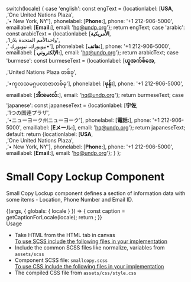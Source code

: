
  switch(locale) {
    case 'english': const engText = {locationlabel: [<strong>USA</strong>,<br/>,'One United Nations Plaza',<br/>,'• New York, NY'], phonelabel: [<strong>Phone:</strong>], phone: '+1 212-906-5000', emaillabel: [<strong>Email:</strong>], email: 'hq@undp.org'}; return engText;
    case 'arabic': const arabicText = {locationlabel: [<strong>الأمريكية</strong>,<br/>,'واحدالأمم المتحدة بلازا',<br/>,' نيويورك، نيويورك•'], phonelabel: [<strong>هاتف:</strong>], phone: '+1 212-906-5000', emaillabel: [<strong> الإلكتروني:</strong>], email: 'hq@undp.org'}; return arabicText;
    case 'burmese': const burmeseText = {locationlabel: [<strong>ယူအက်စ်အေ</strong>,<br/>,'United Nations Plaza တစ်ခု',<br/>,'•ကုလသမဂ္ဂပလာဇာတစ်ခု'], phonelabel: [<strong>ဖုန်း</strong>], phone: '+1 212-906-5000', emaillabel: [<strong>အီးမေးလ်:</strong>], email: 'hq@undp.org'}; return burmeseText;
    case 'japanese': const japaneseText = {locationlabel: [<strong>宇佐</strong>,<br/>,'1つの国連プラザ',<br/>,'•ニューヨーク州ニューヨーク'], phonelabel: [<strong>電話:</strong>], phone: '+1 212-906-5000', emaillabel: [<strong>Eメール:</strong>], email: 'hq@undp.org'}; return japaneseText;
    default:
      return {locationlabel: [<strong>USA</strong>,<br/>,'One United Nations Plaza',<br/>,'• New York, NY'], phonelabel: [<strong>Phone:</strong>], phone: '+1 212-906-5000', emaillabel: [<strong>Email:</strong>], email: 'hq@undp.org'};
  }
};

<Meta title="Molecules/Text/Small Copy Lockup" />

<style>{`
 .subheading {
    font-weight: 700;
    font-size: 24px;
    color: #031c2d;
    letter-spacing: 1.5px;
    line-height: 24px;
    margin-bottom: 12px;
    margin-top: 40px;
  }
  .sbdocs .sbdocs-p,
  .sbdocs .sbdocs-li{
    font-size: 1rem;
  }
`}</style>

# Small Copy Lockup Component
Small Copy Lockup component defines a section of information data with some items - Location, Phone Number and Email ID.

<Story name="Small Copy Lockup">
  {(args, { globals: { locale } }) => {
    const caption = getCaptionForLocale(locale);
    return <Smallcopy locationName={caption.locationlabel} phoneName={caption.phonelabel} phonenumber={caption.phone} emailName={caption.emaillabel} emailid={caption.email}></Smallcopy>;
  }}
</Story>

<div className="subheading">Usage</div>
<ul>
<li>Take HTML from the HTML tab in canvas</li>
<u>To use SCSS include the following files in your implementation</u>
<li>Include the common SCSS files like normalize, variables from <code>assets/scss</code></li>
<li>Component SCSS file: <code>smallcopy.scss</code></li>
<u>To use CSS include the following files in your implementation</u>
<li>The compiled CSS file from <code>assets/css/style.css</code></li>
</ul>
